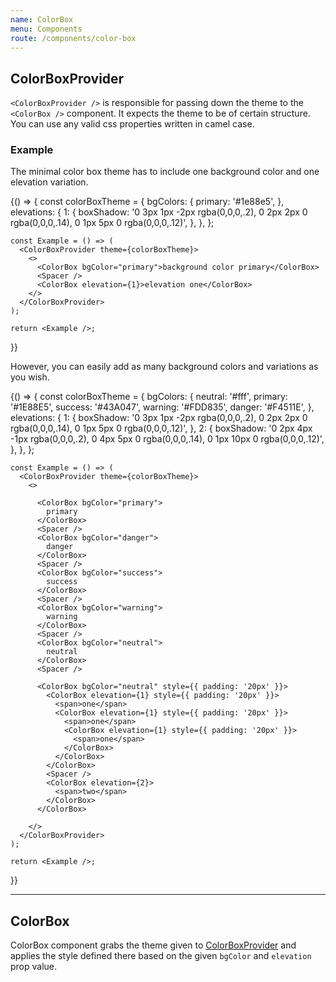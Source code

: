```yaml
---
name: ColorBox
menu: Components
route: /components/color-box
---
```



## **ColorBoxProvider**

`<ColorBoxProvider />` is responsible for passing down the theme to the `<ColorBox />` component. It expects the theme to be of certain structure. You can use any valid css properties written in camel case.


### **Example**

The minimal color box theme has to include one background color and one elevation variation.

<Playground>
  {() => {
    const colorBoxTheme = {
      bgColors: {
        primary: '#1e88e5',
      },
      elevations: {
        1: {
          boxShadow:
            '0 3px 1px -2px rgba(0,0,0,.2), 0 2px 2px 0 rgba(0,0,0,.14), 0 1px 5px 0 rgba(0,0,0,.12)',
        },
      },
    };

    const Example = () => (
      <ColorBoxProvider theme={colorBoxTheme}>
        <>
          <ColorBox bgColor="primary">background color primary</ColorBox>
          <Spacer />
          <ColorBox elevation={1}>elevation one</ColorBox>
        </>
      </ColorBoxProvider>
    );

    return <Example />;
  }}
</Playground>


However, you can easily add as many background colors and variations as you wish.

<Playground>
  {() => {
    const colorBoxTheme = {
      bgColors: {
        neutral: '#fff',
        primary: '#1E88E5',
        success: '#43A047',
        warning: '#FDD835',
        danger: '#F4511E',
      },
      elevations: {
        1: {
          boxShadow:
            '0 3px 1px -2px rgba(0,0,0,.2), 0 2px 2px 0 rgba(0,0,0,.14), 0 1px 5px 0 rgba(0,0,0,.12)',
        },
        2: {
          boxShadow:
            '0 2px 4px -1px rgba(0,0,0,.2), 0 4px 5px 0 rgba(0,0,0,.14), 0 1px 10px 0 rgba(0,0,0,.12)',
        },
      },
    };

    const Example = () => (
      <ColorBoxProvider theme={colorBoxTheme}>
        <>

          <ColorBox bgColor="primary">
            primary
          </ColorBox>
          <Spacer />
          <ColorBox bgColor="danger">
            danger
          </ColorBox>
          <Spacer />
          <ColorBox bgColor="success">
            success
          </ColorBox>
          <Spacer />
          <ColorBox bgColor="warning">
            warning
          </ColorBox>
          <Spacer />
          <ColorBox bgColor="neutral">
            neutral
          </ColorBox>
          <Spacer />

          <ColorBox bgColor="neutral" style={{ padding: '20px' }}>
            <ColorBox elevation={1} style={{ padding: '20px' }}>
              <span>one</span>
              <ColorBox elevation={1} style={{ padding: '20px' }}>
                <span>one</span>
                <ColorBox elevation={1} style={{ padding: '20px' }}>
                  <span>one</span>
                </ColorBox>
              </ColorBox>
            </ColorBox>
            <Spacer />
            <ColorBox elevation={2}>
              <span>two</span>
            </ColorBox>
          </ColorBox>

        </>
      </ColorBoxProvider>
    );

    return <Example />;
  }}
</Playground>

---

## **ColorBox**

ColorBox component grabs the theme given to [ColorBoxProvider](/basic-styled-uikit/components/color-box#colorboxprovider) and applies the style defined there based on the given `bgColor` and `elevation` prop value.

<Props of={ColorBox} />
